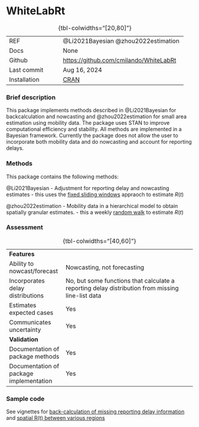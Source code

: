 # WhiteLabRt { .unnumbered}

| | 
|:---|:--------|
| REF|  @Li2021Bayesian @zhou2022estimation|
| Docs| None |
| Github|  [https://github.com/cmilando/WhiteLabRt](https://github.com/cmilando/WhiteLabRt)|
| Last commit| Aug 16, 2024|
| Installation | [CRAN](https://cran.r-project.org/web/packages/WhiteLabRt/index.html) |
: {tbl-colwidths="[20,80]"}

### Brief description

This package implements methods described in @Li2021Bayesian for backcalculation and nowcasting and @zhou2022estimation for small area estimation using mobility data. The package uses STAN to improve computational efficiency and stability. All methods are implemented in a Bayesian framework. Currently the package does not allow the user to incorporate both mobility data and do nowcasting and account for reporting delays.

### Methods

This package contains the following methods:

@Li2021Bayesian
- Adjustment for reporting delay and nowcasting estimates
- this uses the [fixed sliding windows](methods_time.qmd#sec-fixedwindow) appraoch to estimate $R(t)$

@zhou2022estimation
- Mobility data in a hierarchical model to obtain spatially granular estimates.
- this a weekly [random walk](methods_time.qmd#sec-randomwalk) to estimate $R(t)$



### Assessment

| | 
|:---|:--------|
|<strong>Features</strong>||
| Ability to nowcast/forecast| Nowcasting, not forecasting |
| Incorporates delay distributions| No, but some functions that calculate a reporting delay distribution from missing line-list data |
| Estimates expected cases| Yes|
| Communicates uncertainty| Yes|
|<strong>Validation</strong>||
| Documentation of package methods| Yes|
| Documentation of package implementation| Yes|
: {tbl-colwidths="[40,60]"}

### Sample code

See vignettes for [back-calculation of missing reporting delay information](https://cran.r-project.org/web/packages/WhiteLabRt/vignettes/backcalc.html) and [spatial R(t) between various regions](https://cran.r-project.org/web/packages/WhiteLabRt/vignettes/spatialRt.html)
